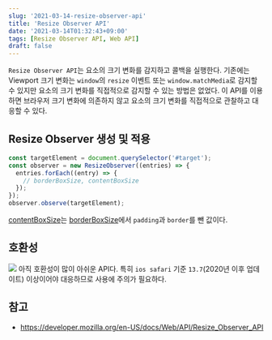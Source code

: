 ```yaml
---
slug: '2021-03-14-resize-observer-api'
title: 'Resize Observer API'
date: '2021-03-14T01:32:43+09:00'
tags: [Resize Observer API, Web API]
draft: false
---
```


`Resize Observer API`는 요소의 크기 변화를 감지하고 콜백을 실행한다. 기존에는 Viewport 크기 변화는 `window`의 `resize` 이벤트 또는 `window.matchMedia`로 감지할 수 있지만 요소의 크기 변화를 직접적으로 감지할 수 있는 방법은 없었다. 이 API를 이용하면 브라우저 크기 변화에 의존하지 않고 요소의 크기 변화를 직접적으로 관찰하고 대응할 수 있다.

## Resize Observer 생성 및 적용

```js
const targetElement = document.querySelector('#target');
const observer = new ResizeObserver((entries) => {
  entries.forEach((entry) => {
    // borderBoxSize, contentBoxSize
  });
});
observer.observe(targetElement);
```

[contentBoxSize](https://developer.mozilla.org/en-US/docs/Web/API/ResizeObserverEntry/contentBoxSize)는 [borderBoxSize](https://developer.mozilla.org/en-US/docs/Web/API/ResizeObserverEntry/borderBoxSize)에서 `padding`과 `border`를 뺀 값이다.

## 호환성

![](../../assets/image-14.png)
아직 호환성이 많이 아쉬운 API다. 특히 `ios safari` 기준 `13.7`(2020년 이후 업데이트) 이상이어야 대응하므로 사용에 주의가 필요하다.

## 참고

- https://developer.mozilla.org/en-US/docs/Web/API/Resize_Observer_API
